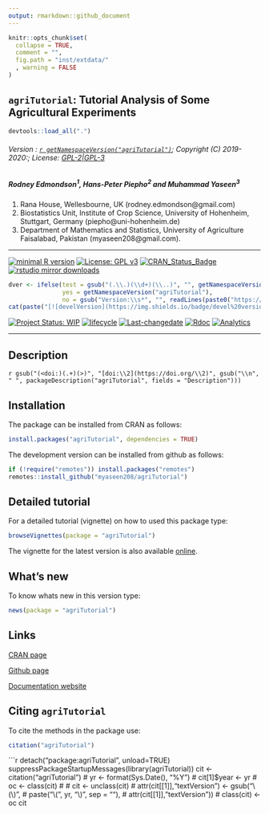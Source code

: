 ```yaml
---
output: rmarkdown::github_document
---
```


```r
knitr::opts_chunk$set(
  collapse = TRUE,
  comment = "",
  fig.path = "inst/extdata/"
  , warning = FALSE
)
```

## `agriTutorial`: Tutorial Analysis of Some Agricultural Experiments

```r
devtools::load_all(".")
```

###### Version : [`r getNamespaceVersion("agriTutorial")`](https://myaseen208.github.io/agriTutorial/); Copyright (C) 2019-2020:; License: [GPL-2|GPL-3](https://www.r-project.org/Licenses/)


##### *Rodney Edmondson*^1^, *Hans-Peter Piepho*^2^ and *Muhammad Yaseen*^3^
1. Rana House, Wellesbourne, UK (rodney.edmondson@gmail.com)
2. Biostatistics Unit, Institute of Crop Science, University of Hohenheim, Stuttgart, Germany (piepho@uni-hohenheim.de)
3. Department of Mathematics and Statistics, University of Agriculture Faisalabad, Pakistan (myaseen208@gmail.com).

***

[![minimal R version](https://img.shields.io/badge/R>%3D-3.5.0-6666ff.svg)](https://cran.r-project.org/)
[![License: GPL v3](https://img.shields.io/badge/License-GPL%20v3-blue.svg)](https://www.gnu.org/licenses/gpl-3.0)
[![CRAN_Status_Badge](https://www.r-pkg.org/badges/version-last-release/agriTutorial)](https://cran.r-project.org/package=agriTutorial)
[![rstudio mirror downloads](https://cranlogs.r-pkg.org/badges/grand-total/agriTutorial?color=green)](https://CRAN.R-project.org/package=agriTutorial)
<!-- [![packageversion](https://img.shields.io/badge/Package%20version-0.2.3.3-orange.svg)](https://github.com/myaseen208/agriTutorial) -->

```r
dver <- ifelse(test = gsub("(.\\.)(\\d+)(\\..)", "", getNamespaceVersion("agriTutorial")) != "",
               yes = getNamespaceVersion("agriTutorial"),
               no = gsub("Version:\\s*", "", readLines(paste0("https://raw.githubusercontent.com/", "myaseen208/agriTutorial", "/master/DESCRIPTION"))[grep("Version:", readLines(paste0("https://raw.githubusercontent.com/", "myaseen208/agriTutorial", "/master/DESCRIPTION")))]))
cat(paste("[![develVersion](https://img.shields.io/badge/devel%20version-", dver, "-orange.svg)](https://github.com/myaseen208/agriTutorial)", sep = ""))
```

<!-- [![GitHub Download Count](https://github-basic-badges.herokuapp.com/downloads/myaseen208/agriTutorial/total.svg)] -->
[![Project Status: WIP](http://www.repostatus.org/badges/latest/inactive.svg)](http://www.repostatus.org/#inactive)
[![lifecycle](https://img.shields.io/badge/lifecycle-stable-brightgreen.svg)](https://www.tidyverse.org/lifecycle/#stable)
[![Last-changedate](https://img.shields.io/badge/last%20change-`r gsub('-', '--', Sys.Date())`-yellowgreen.svg)](https://github.com/myaseen208/agriTutorial)
[![Rdoc](http://www.rdocumentation.org/badges/version/agriTutorial)](http://www.rdocumentation.org/packages/agriTutorial)
[![Analytics](https://pro-pulsar-193905.appspot.com/UA-116716530-1/welcome-page)](https://github.com/myaseen208/google-analytics-beacon)

***

## Description
`r gsub("(<doi:)(.+)(>)", "[doi:\\2](https://doi.org/\\2)", gsub("\\n", " ", packageDescription("agriTutorial", fields = "Description")))`

## Installation
The package can be installed from CRAN as follows:

```r
install.packages("agriTutorial", dependencies = TRUE)
```



The development version can be installed from github as follows:

```r
if (!require("remotes")) install.packages("remotes")
remotes::install_github("myaseen208/agriTutorial")
```

## Detailed tutorial
For a detailed tutorial (vignette) on how to used this package type:

```r
browseVignettes(package = "agriTutorial")
```

The vignette for the latest version is also available [online](https://myaseen208.github.io/agriTutorial/articles/IntroagriTutorial.pdf).


## What's new
To know whats new in this version type:

```r
news(package = "agriTutorial")
```

## Links

[CRAN page](https://cran.r-project.org/package=agriTutorial)

[Github page](https://github.com/myaseen208/agriTutorial)

[Documentation website](https://myaseen208.github.io/agriTutorial/)



## Citing `agriTutorial`
To cite the methods in the package use:

```r
citation("agriTutorial")
```

```r
detach("package:agriTutorial", unload=TRUE)
suppressPackageStartupMessages(library(agriTutorial))
cit <- citation("agriTutorial")
# yr <- format(Sys.Date(), "%Y")
# cit[1]$year <- yr
# oc <- class(cit)
# 
# cit <- unclass(cit)
# attr(cit[[1]],"textVersion") <- gsub("\\(\\)",
#                                      paste("\\(", yr, "\\)", sep = ""),
#                                      attr(cit[[1]],"textVersion"))
# class(cit) <- oc
cit
